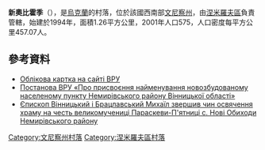 {{coord|48|52|11|N|29|1|3|E|scale:30000|display=title}}

'''新奧比霍季'''（{{lang-uk|Нові Обиходи}}），是[[烏克蘭|烏克蘭]]的村落，位於該國西南部[[文尼察州|文尼察州]]，由[[涅米羅夫區|涅米羅夫區]]負責管轄，始建於1994年，面積1.26平方公里，2001年人口575，人口密度每平方公里457.07人。

==參考資料==
* [http://gska2.rada.gov.ua/pls/z7502/A005?rdat1=23.07.2010&rf7571=2579 Облікова картка на сайті ВРУ]{{dead link|date=2018年3月 |bot=InternetArchiveBot |fix-attempted=yes }}
* [http://zakon.rada.gov.ua/cgi-bin/laws/main.cgi?nreg=72/94-%CF%C2 Постанова ВРУ «Про присвоєння найменування новозбудованому населеному пункту Немирівського району Вінницької області»]
* [http://www.cerkva.info/en/news/diocesan-news/7458-vinnycka-eparhiya-novyny-28-09-2015.html Єпископ Вінницький і Брацлавський Михаїл звершив чин освячення храму на честь великомучениці Параскеви-П'ятниці с. Нові Обиходи Немирівського району] {{Wayback|url=http://www.cerkva.info/en/news/diocesan-news/7458-vinnycka-eparhiya-novyny-28-09-2015.html |date=20151004023929 }}

[[Category:文尼察州村落|Category:文尼察州村落]]
[[Category:涅米羅夫區村落|Category:涅米羅夫區村落]]


{{Vinnytsia-geo-stub}}